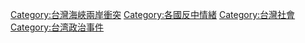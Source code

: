 [[Category:台灣海峽兩岸衝突|Category:台灣海峽兩岸衝突]]
[[Category:各國反中情緒|Category:各國反中情緒]]
[[Category:台灣社會|Category:台灣社會]]
[[Category:台湾政治事件|Category:台湾政治事件]]